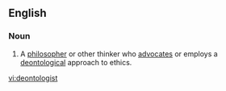 ==English==

===Noun===
{{en-noun}}

# {{context|ethics}} A [[philosopher]] or other thinker who [[advocate]]s or employs a [[deontology|deontological]] approach to ethics.

[[vi:deontologist]]